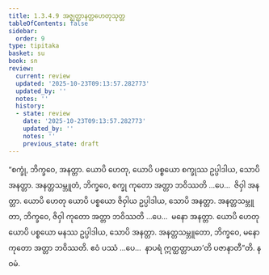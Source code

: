 ```yaml
---
title: 1.3.4.9 အဇ္ဈတ္တာနတ္တဟေတုသုတ္တ
tableOfContents: false
sidebar:
  order: 9
type: tipitaka
basket: su
book: sn
review:
  current: review
  updated: '2025-10-23T09:13:57.282773'
  updated_by: ''
  notes: ''
  history:
  - state: review
    date: '2025-10-23T09:13:57.282773'
    updated_by: ''
    notes: ''
    previous_state: draft
---
```



<ReviewStatus review={frontmatter.review} showDetails={true} />

<HypothesisAnnotation frontmatter={frontmatter} />

<DynamicBreadcrumb />

<Division number="142" book="sn" e="ch" v="18" p="300">

<Paragraph number="799" book="sn">
“စက္ခုံ, ဘိက္ခဝေ, အနတ္တာ. ယောပိ ဟေတု, ယောပိ ပစ္စယော စက္ခုဿ ဥပ္ပါဒါယ, သောပိ အနတ္တာ. အနတ္တသမ္ဘူတံ, ဘိက္ခဝေ, စက္ခု ကုတော အတ္တာ ဘဝိဿတိ …ပေ…  ဇိဝှါ အနတ္တာ. ယောပိ ဟေတု ယောပိ ပစ္စယော ဇိဝှါယ ဥပ္ပါဒါယ, သောပိ အနတ္တာ. အနတ္တသမ္ဘူတာ, ဘိက္ခဝေ, ဇိဝှါ ကုတော အတ္တာ ဘဝိဿတိ …ပေ…  မနော အနတ္တာ. ယောပိ ဟေတု ယောပိ ပစ္စယော မနဿ ဥပ္ပါဒါယ, သောပိ အနတ္တာ. အနတ္တသမ္ဘူတော, ဘိက္ခဝေ, မနော ကုတော အတ္တာ ဘဝိဿတိ. ဧဝံ ပဿံ …ပေ…  နာပရံ ဣတ္ထတ္တာယာ’တိ ပဇာနာတီ”တိ.

</Paragraph>
</Division>

<Paragraph number="800" type="center" book="sn">
နဝမံ.
</Paragraph>